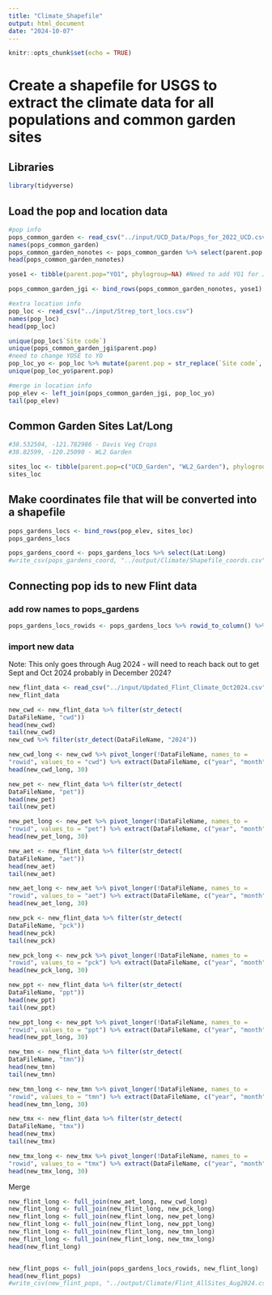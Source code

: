 ```yaml
---
title: "Climate_Shapefile"
output: html_document
date: "2024-10-07"
---
```


```r
knitr::opts_chunk$set(echo = TRUE)
```

# Create a shapefile for USGS to extract the climate data for all populations and common garden sites

## Libraries
```r
library(tidyverse)
```

## Load the pop and location data

```r
#pop info
pops_common_garden <- read_csv("../input/UCD_Data/Pops_for_2022_UCD.csv") #pops included in common garden 
names(pops_common_garden)
pops_common_garden_nonotes <- pops_common_garden %>% select(parent.pop:phylogroup)
head(pops_common_garden_nonotes)

yose1 <- tibble(parent.pop="YO1", phylogroup=NA) #Need to add YO1 for JGI

pops_common_garden_jgi <- bind_rows(pops_common_garden_nonotes, yose1)

#extra location info 
pop_loc <- read_csv("../input/Strep_tort_locs.csv")
names(pop_loc)
head(pop_loc)

unique(pop_loc$`Site code`)
unique(pops_common_garden_jgi$parent.pop)
#need to change YOSE to YO
pop_loc_yo <- pop_loc %>% mutate(parent.pop = str_replace(`Site code`, "YOSE(\\d+)", "YO\\1")) %>% select(Lat, Long, elev_m=`Elevation (m)`, parent.pop)
unique(pop_loc_yo$parent.pop)

#merge in location info
pop_elev <- left_join(pops_common_garden_jgi, pop_loc_yo)
tail(pop_elev)
```

## Common Garden Sites Lat/Long
```r
#38.532504, -121.782986 - Davis Veg Crops
#38.82599, -120.25090 - WL2 Garden

sites_loc <- tibble(parent.pop=c("UCD_Garden", "WL2_Garden"), phylogroup=NA, Lat=c("38.53250", "38.82599"), Long=c("-121.78299", "-120.25090"), elev_m=c(16,2020))
sites_loc
```

## Make coordinates file that will be converted into a shapefile 
```r
pops_gardens_locs <- bind_rows(pop_elev, sites_loc)
pops_gardens_locs

pops_gardens_coord <- pops_gardens_locs %>% select(Lat:Long)
#write_csv(pops_gardens_coord, "../output/Climate/Shapefile_coords.csv")
```

## Connecting pop ids to new Flint data

### add row names to pops_gardens
```r
pops_gardens_locs_rowids <- pops_gardens_locs %>% rowid_to_column() %>% mutate(rowid = as.character(rowid))
```

### import new data 
Note: This only goes through Aug 2024 - will need to reach back out to get Sept and Oct 2024 probably in December 2024?
```r
new_flint_data <- read_csv("../input/Updated_Flint_Climate_Oct2024.csv")
new_flint_data
```

```r
new_cwd <- new_flint_data %>% filter(str_detect(
DataFileName, "cwd"))
head(new_cwd)
tail(new_cwd)
new_cwd %>% filter(str_detect(DataFileName, "2024"))

new_cwd_long <- new_cwd %>% pivot_longer(!DataFileName, names_to = 
"rowid", values_to = "cwd") %>% extract(DataFileName, c("year", "month"), "(\\d+)(.*)", convert = TRUE) %>% separate(month, into = c("month", "file_type")) %>% select(rowid, year, month, cwd)
head(new_cwd_long, 30)
```

```r
new_pet <- new_flint_data %>% filter(str_detect(
DataFileName, "pet"))
head(new_pet)
tail(new_pet)

new_pet_long <- new_pet %>% pivot_longer(!DataFileName, names_to = 
"rowid", values_to = "pet") %>% extract(DataFileName, c("year", "month"), "(\\d+)(.*)", convert = TRUE) %>% separate(month, into = c("month", "file_type")) %>% select(rowid, year, month, pet)
head(new_pet_long, 30)
```

```r
new_aet <- new_flint_data %>% filter(str_detect(
DataFileName, "aet"))
head(new_aet)
tail(new_aet)

new_aet_long <- new_aet %>% pivot_longer(!DataFileName, names_to = 
"rowid", values_to = "aet") %>% extract(DataFileName, c("year", "month"), "(\\d+)(.*)", convert = TRUE) %>% separate(month, into = c("month", "file_type")) %>% select(rowid, year, month, aet)
head(new_aet_long, 30)
```

```r
new_pck <- new_flint_data %>% filter(str_detect(
DataFileName, "pck"))
head(new_pck)
tail(new_pck)

new_pck_long <- new_pck %>% pivot_longer(!DataFileName, names_to = 
"rowid", values_to = "pck") %>% extract(DataFileName, c("year", "month"), "(\\d+)(.*)", convert = TRUE) %>% separate(month, into = c("month", "file_type")) %>% select(rowid, year, month, pck)
head(new_pck_long, 30)
```

```r
new_ppt <- new_flint_data %>% filter(str_detect(
DataFileName, "ppt"))
head(new_ppt)
tail(new_ppt)

new_ppt_long <- new_ppt %>% pivot_longer(!DataFileName, names_to = 
"rowid", values_to = "ppt") %>% extract(DataFileName, c("year", "month"), "(\\d+)(.*)", convert = TRUE) %>% separate(month, into = c("month", "file_type")) %>% select(rowid, year, month, ppt)
head(new_ppt_long, 30)
```

```r
new_tmn <- new_flint_data %>% filter(str_detect(
DataFileName, "tmn"))
head(new_tmn)
tail(new_tmn)

new_tmn_long <- new_tmn %>% pivot_longer(!DataFileName, names_to = 
"rowid", values_to = "tmn") %>% extract(DataFileName, c("year", "month"), "(\\d+)(.*)", convert = TRUE) %>% separate(month, into = c("month", "file_type")) %>% select(rowid, year, month, tmn)
head(new_tmn_long, 30)
```

```r
new_tmx <- new_flint_data %>% filter(str_detect(
DataFileName, "tmx"))
head(new_tmx)
tail(new_tmx)

new_tmx_long <- new_tmx %>% pivot_longer(!DataFileName, names_to = 
"rowid", values_to = "tmx") %>% extract(DataFileName, c("year", "month"), "(\\d+)(.*)", convert = TRUE) %>% separate(month, into = c("month", "file_type")) %>% select(rowid, year, month, tmx)
head(new_tmx_long, 30)
```

Merge
```r
new_flint_long <- full_join(new_aet_long, new_cwd_long)
new_flint_long <- full_join(new_flint_long, new_pck_long)
new_flint_long <- full_join(new_flint_long, new_pet_long)
new_flint_long <- full_join(new_flint_long, new_ppt_long)
new_flint_long <- full_join(new_flint_long, new_tmn_long)
new_flint_long <- full_join(new_flint_long, new_tmx_long)
head(new_flint_long)


new_flint_pops <- full_join(pops_gardens_locs_rowids, new_flint_long)
head(new_flint_pops)
#write_csv(new_flint_pops, "../output/Climate/Flint_AllSites_Aug2024.csv")
```

